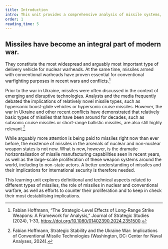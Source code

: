 ```yaml
---
title: Introduction
intro: This unit provides a comprehensive analysis of missile systems, encompassing technical specifications, strategic implications, and political ramifications. It examines proliferation dynamics, including dual-use technologies and the evolving landscape of missile development.
order: 1
reading_time: 5
---
```


## Missiles have become an integral part of modern war.


<Figure
  src="HNLMS_De_Zeven_Provincien_fires_Harpoon_missile_(cropped).jpg"
  alt="The Dutch frigate De Zeven Provinciën (F802) fires an AGM-84 Harpoon"
  size="medium"
  caption="The Dutch frigate De Zeven Provinciën (F802) fires an AGM-84 Harpoon"
  credit="Dutch Ministry of Defence CC0 1.0/Wikimedia"
  license="CC0 1.0"
></Figure>

They constitute the most widespread and arguably most important type of delivery vehicle for nuclear warheads. At the same time, missiles armed with conventional warheads have proven essential for conventional warfighting purposes in recent wars and conflicts.[^1]

Prior to the war in Ukraine, missiles were often discussed in the context of emerging and disruptive technologies. Analysts and the media frequently debated the implications of relatively novel missile types, such as hypersonic boost-glide vehicles or hypersonic cruise missiles. However, the war in Ukraine and other recent conflicts have demonstrated that relatively basic types of missiles that have been around for decades, such as subsonic cruise missiles or short-range ballistic missiles, are also still highly relevant.[^2]

<Figure
  src="Iskander-M_ballistic_missile_with_cluster_warhead_wreckage_02.jpg"
  alt="Remnants of a Russian Iskander-M ballistic missile with cluster warhead shot down over Kramatorsk, Ukraine"
  size="medium"
  caption="Remnants of a Russian Iskander-M ballistic missile with cluster warhead shot down over Kramatorsk, Ukraine"
  credit="National Police of Ukraine (npu.gov.ua)"
  license="cc-by-4"
></Figure>

While arguably more attention is being paid to missiles right now than ever before, the existence of missiles in the arsenals of nuclear and non-nuclear weapon states is not new. What is new, however, is the dramatic horizontalisation of missile manufacturing capabilities seen in recent years, as well as the large-scale proliferation of these weapon systems around the world, including to non-state actors. A better understanding of missiles and their implications for international security is therefore needed.

This learning unit explores definitional and technical aspects related to different types of missiles, the role of missiles in nuclear and conventional warfare, as well as efforts to counter their proliferation and to keep in check their most destabilising implications.


[^1]:Fabian Hoffmann, “The Strategic-Level Effects of Long-Range Strike Weapons: A Framework for Analysis,” Journal of Strategic Studies (2024), 1-33, https://doi.org/10.1080/01402390.2024.2351500.
[^2]:Fabian Hoffmann, Strategic Stability and the Ukraine War: Implications of Conventional Missile Technologies (Washington, DC: Center for Naval Analyses, 2024).
